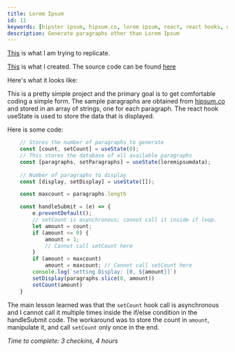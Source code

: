 ```yaml
---
title: Lorem Ipsum
id: 11
keywords: [hipster ipsum, hipsum.co, lorem ipsum, react, react hooks, useState, next.js, array.slice]
description: Generate paragraphs other than Lorem Ipsum
---
```

[This](https://react-projects-8-lorem-ipsum-generator.netlify.app/) is what I am trying to replicate. 

[This](/loremipsum) is what I created. The source code can be found [here](https://github.com/pramam/nextjs-reactprojects/tree/main/components/11-LoremIpsum)

Here's what it looks like:

<div className="min-h-screen bg-gradient-to-r from-gray-300 via-green-300 to-gray-300">
    <LoremIpsum />
</div>

This is a pretty simple project and the primary goal  is to get comfortable coding a simple form. The sample paragraphs are obtained from [hipsum.co](https://hipsum.co/) and stored in an array of strings, one for each paragraph.
The react hook useState is used to store the data that is displayed.

Here is some code:

```typescript
    // Stores the number of paragraphs to generate
    const [count, setCount] = useState(0);
    // This stores the database of all available paragraphs
    const [paragraphs, setParagraphs] = useState(loremipsumdata);
    
    // Number of paragraphs to display
    const [display, setDisplay] = useState([]);

    const maxcount = paragraphs.length

    const handleSubmit = (e) => {
        e.preventDefault();
        // setCount is asynchronous; cannot call it inside if loop.
        let amount = count;
        if (amount <= 0) {
            amount = 1;
            // Cannot call setCount here
        }
        if (amount > maxcount)
            amount = maxcount; // Cannot call setCount here
        console.log(`setting Display: [0, ${amount}]`)
        setDisplay(paragraphs.slice(0, amount))
        setCount(amount)
    }
```

The main lesson learned was that the `setCount` hook call is asynchronous and I cannot call it multiple times inside the if/else condition in the handleSubmit code. The workaround was to store the count in `amount`, manipulate it, and call `setCount` only once in the end.

_Time to complete: 3 checkins, 4 hours_